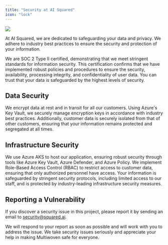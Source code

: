```yaml
---
title: "Security at AI Squared"
icon: "lock"
---
```


<Frame>
    <img src="https://res.cloudinary.com/dspflukeu/image/upload/v1727312424/SOC_2_Type_2_Certification_Announcement_-_Blog_Banner_zmeurr.png" />
</Frame>

At AI Squared, we are dedicated to safeguarding your data and privacy. We adhere to industry best practices to ensure the security and protection of your information.

We are SOC 2 Type II certified, demonstrating that we meet stringent standards for information security. This certification confirms that we have implemented robust policies and procedures to ensure the security, availability, processing integrity, and confidentiality of user data. You can trust that your data is safeguarded by the highest levels of security.

## Data Security
We encrypt data at rest and in transit for all our customers. Using Azure's Key Vault, we securely manage encryption keys in accordance with industry best practices. Additionally, customer data is securely isolated from that of other customers, ensuring that your information remains protected and segregated at all times.

## Infrastructure Security
We use Azure AKS to host our application, ensuring robust security through tools like Azure Key Vault, Azure Defender, and Azure Policy. We implement Role-Based Access Control (RBAC) to restrict access to customer data, ensuring that only authorized personnel have access. Your information is safeguarded by stringent security protocols, including limited access to our staff, and is protected by industry-leading infrastructure security measures.

## Reporting a Vulnerability
If you discover a security issue in this project, please report it by sending an email to security@squared.ai.

We will respond to your report as soon as possible and will work with you to address the issue. We take security issues seriously and appreciate your help in making Multiwoven safe for everyone.